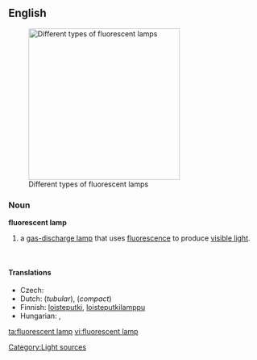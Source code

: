 ==English==
{{wikipedia}}
[[Image:Leuchtstofflampen-chtaube050409.jpg|300px|thumb|Different types of fluorescent lamps]]

===Noun===

'''fluorescent lamp'''

#a [[gas-discharge lamp]] that uses [[fluorescence]] to produce [[visible light]].

<br clear="both" />

====Translations====
{{trans-top|a gas-discharge lamp}}
* Czech: {{t-|cs|zářivka|f}}
* Dutch: {{t-|nl|tl-buis|c}} (''tubular''), {{t-|nl|spaarlamp|c}} (''compact'')
* Finnish: [[loisteputki]], [[loisteputkilamppu]]
* Hungarian: {{t-|hu|fénycső}}, {{t-|hu|világítócső}}
{{trans-mid}}
{{trans-bottom}}

[[Category:Light sources]]

[[ta:fluorescent lamp]]
[[vi:fluorescent lamp]]